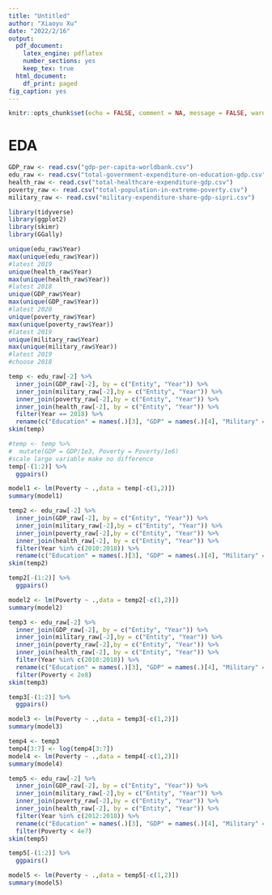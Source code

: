 ---
title: "Untitled"
author: "Xiaoyu Xu"
date: "2022/2/16"
output:
  pdf_document:
    latex_engine: pdflatex
    number_sections: yes
    keep_tex: true
  html_document:
    df_print: paged
fig_caption: yes
---

```{r setup, include=FALSE}
knitr::opts_chunk$set(echo = FALSE, comment = NA, message = FALSE, warning = FALSE)
```

# EDA
```{r inputdata}
GDP_raw <- read.csv("gdp-per-capita-worldbank.csv")
edu_raw <- read.csv("total-government-expenditure-on-education-gdp.csv")
health_raw <- read.csv("total-healthcare-expenditure-gdp.csv")
poverty_raw <- read.csv("total-population-in-extreme-poverty.csv")
military_raw <- read.csv("military-expenditure-share-gdp-sipri.csv")
```

```{r libraries}
library(tidyverse)
library(ggplot2)
library(skimr)
library(GGally)
```


```{r year}
unique(edu_raw$Year)
max(unique(edu_raw$Year))
#latest 2019
unique(health_raw$Year)
max(unique(health_raw$Year))
#latest 2018
unique(GDP_raw$Year)
max(unique(GDP_raw$Year))
#latest 2020
unique(poverty_raw$Year)
max(unique(poverty_raw$Year))
#latest 2019
unique(military_raw$Year)
max(unique(military_raw$Year))
#latest 2019
#choose 2018
```
```{r}
temp <- edu_raw[-2] %>% 
  inner_join(GDP_raw[-2], by = c("Entity", "Year")) %>%
  inner_join(military_raw[-2],by = c("Entity", "Year")) %>% 
  inner_join(poverty_raw[-2],by = c("Entity", "Year")) %>% 
  inner_join(health_raw[-2], by = c("Entity", "Year")) %>% 
  filter(Year == 2018) %>%
  rename(c("Education" = names(.)[3], "GDP" = names(.)[4], "Military" = names(.)[5], "Poverty" = names(.)[6], "Health" = names(.)[7]))
skim(temp)
```
```{r}
#temp <- temp %>% 
#  mutate(GDP = GDP/1e3, Poverty = Poverty/1e6)
#scale large variable make no difference
temp[-(1:2)] %>% 
  ggpairs()
```

```{r}
model1 <- lm(Poverty ~ .,data = temp[-c(1,2)])
summary(model1)
```
```{r}
temp2 <- edu_raw[-2] %>% 
  inner_join(GDP_raw[-2], by = c("Entity", "Year")) %>%
  inner_join(military_raw[-2],by = c("Entity", "Year")) %>% 
  inner_join(poverty_raw[-2],by = c("Entity", "Year")) %>% 
  inner_join(health_raw[-2], by = c("Entity", "Year")) %>% 
  filter(Year %in% c(2010:2018)) %>%
  rename(c("Education" = names(.)[3], "GDP" = names(.)[4], "Military" = names(.)[5], "Poverty" = names(.)[6], "Health" = names(.)[7]))
skim(temp2)
```
```{r}
temp2[-(1:2)] %>% 
  ggpairs()
```

```{r}
model2 <- lm(Poverty ~ .,data = temp2[-c(1,2)])
summary(model2)
```

```{r}
temp3 <- edu_raw[-2] %>% 
  inner_join(GDP_raw[-2], by = c("Entity", "Year")) %>%
  inner_join(military_raw[-2],by = c("Entity", "Year")) %>% 
  inner_join(poverty_raw[-2],by = c("Entity", "Year")) %>% 
  inner_join(health_raw[-2], by = c("Entity", "Year")) %>% 
  filter(Year %in% c(2010:2018)) %>%
  rename(c("Education" = names(.)[3], "GDP" = names(.)[4], "Military" = names(.)[5], "Poverty" = names(.)[6], "Health" = names(.)[7])) %>%
  filter(Poverty < 2e8)
skim(temp3)
```

```{r}
temp3[-(1:2)] %>% 
  ggpairs()
```

```{r}
model3 <- lm(Poverty ~ .,data = temp3[-c(1,2)])
summary(model3)
```
```{r}
temp4 <- temp3
temp4[3:7] <- log(temp4[3:7])
model4 <- lm(Poverty ~ .,data = temp4[-c(1,2)])
summary(model4)

```

```{r}
temp5 <- edu_raw[-2] %>% 
  inner_join(GDP_raw[-2], by = c("Entity", "Year")) %>%
  inner_join(military_raw[-2],by = c("Entity", "Year")) %>% 
  inner_join(poverty_raw[-2],by = c("Entity", "Year")) %>% 
  inner_join(health_raw[-2], by = c("Entity", "Year")) %>% 
  filter(Year %in% c(2012:2018)) %>%
  rename(c("Education" = names(.)[3], "GDP" = names(.)[4], "Military" = names(.)[5], "Poverty" = names(.)[6], "Health" = names(.)[7])) %>%
  filter(Poverty < 4e7)
skim(temp5)
```

```{r}
temp5[-(1:2)] %>% 
  ggpairs()
```

```{r}
model5 <- lm(Poverty ~ .,data = temp5[-c(1,2)])
summary(model5)
```

